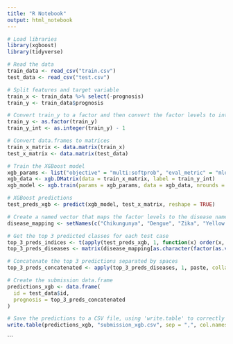 ---
title: "R Notebook"
output: html_notebook
---
```{r}
# Load libraries
library(xgboost)
library(tidyverse)

# Read the data
train_data <- read_csv("train.csv")
test_data <- read_csv("test.csv")

# Split features and target variable
train_x <- train_data %>% select(-prognosis)
train_y <- train_data$prognosis

# Convert train_y to a factor and then convert the factor levels to integers
train_y <- as.factor(train_y)
train_y_int <- as.integer(train_y) - 1

# Convert data.frames to matrices
train_x_matrix <- data.matrix(train_x)
test_x_matrix <- data.matrix(test_data)

# Train the XGBoost model
xgb_params <- list("objective" = "multi:softprob", "eval_metric" = "mlogloss", "num_class" = length(unique(train_y_int)))
xgb_data <- xgb.DMatrix(data = train_x_matrix, label = train_y_int)
xgb_model <- xgb.train(params = xgb_params, data = xgb_data, nrounds = 100)

# XGBoost predictions
test_preds_xgb <- predict(xgb_model, test_x_matrix, reshape = TRUE)

# Create a named vector that maps the factor levels to the disease names
disease_mapping <- setNames(c("Chikungunya", "Dengue", "Zika", "Yellow Fever", "Raft Valley Fever", "West Nile Fever", "Malaria", "Tungiasis", "Japanese Encephalitis", "Plague", "Lyme Disease"), levels(train_y))

# Get the top 3 predicted classes for each test case
top_3_preds_indices <- t(apply(test_preds_xgb, 1, function(x) order(x, decreasing = TRUE)[1:3]))
top_3_preds_diseases <- matrix(disease_mapping[as.character(factor(as.vector(top_3_preds_indices), labels = levels(train_y)))], nrow = nrow(top_3_preds_indices), ncol = 3, byrow = TRUE)

# Concatenate the top 3 predictions separated by spaces
top_3_preds_concatenated <- apply(top_3_preds_diseases, 1, paste, collapse = " ")

# Create the submission data.frame
predictions_xgb <- data.frame(
  id = test_data$id,
  prognosis = top_3_preds_concatenated
)

# Save the predictions to a CSV file, using 'write.table' to correctly format the output
write.table(predictions_xgb, "submission_xgb.csv", sep = ",", col.names = TRUE, row.names = FALSE, quote = FALSE)

```


```


